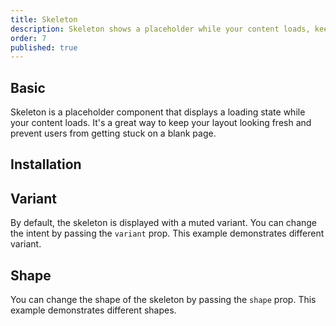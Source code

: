 ```yaml
---
title: Skeleton
description: Skeleton shows a placeholder while your content loads, keeping the layout intact and users chillin' till the real deal pops in.
order: 7
published: true
---
```


## Basic

Skeleton is a placeholder component that displays a loading state while your content loads. It's a great way to keep your layout looking fresh and prevent users from getting stuck on a blank page.

<Demo component='statuses/skeleton-demo' />

## Installation

<Install component='skeleton' />

## Variant

By default, the skeleton is displayed with a muted variant. You can change the intent by passing the `variant` prop. This example demonstrates different variant.

<Demo component='statuses/skeleton-intent-demo' />

## Shape

You can change the shape of the skeleton by passing the `shape` prop. This example demonstrates different shapes.

<Demo component='statuses/skeleton-shape-demo' />
